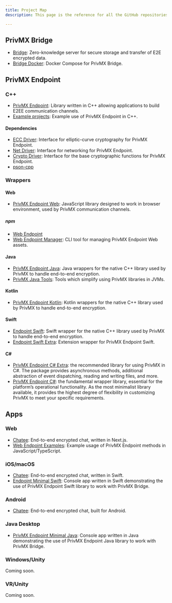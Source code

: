 ```yaml
---
title: Project Map
description: This page is the reference for all the GitHub repositories and projects necessary to work with PrivMX. 

---
```

## PrivMX Bridge 
- [Bridge](https://github.com/simplito/privmx-bridge): Zero-knowledge server for secure storage and transfer of E2E encrypted data.
- [Bridge Docker](https://github.com/simplito/privmx-bridge-docker): Docker Compose for PrivMX Bridge.
## PrivMX Endpoint
### C++
- [PrivMX Endpoint](https://github.com/simplito/privmx-endpoint): Library written in C++ allowing applications to build E2EE communication channels.
- [Example projects](https://github.com/simplito/privmx-endpoint/tree/main/examples): Example use of PrivMX Endpoint in C++.
#### Dependencies
- [ECC Driver](https://github.com/simplito/privmx-endpoint-drv-ecc-openssl): Interface for elliptic-curve cryptography for PrivMX Endpoint.
- [Net Driver](https://github.com/simplito/privmx-endpoint-drv-net-poco): Interface for networking for PrivMX Endpoint.
- [Crypto Driver](https://github.com/simplito/privmx-endpoint-drv-crypto-openssl): Interface for the base cryptographic functions for PrivMX Endpoint.
- [pson-cpp](https://github.com/simplito/pson-cpp)
### Wrappers
#### Web
- [PrivMX Endpoint Web](https://github.com/simplito/privmx-webendpoint): JavaScript library designed to work in browser environment, used by PrivMX communication channels.
##### npm
- [Web Endpoint](https://www.npmjs.com/package/@simplito/privmx-webendpoint)
- [Web Endpoint Manager](https://www.npmjs.com/package/@simplito/webendpoint-manager): CLI tool for managing PrivMX Endpoint Web assets.
#### Java
- [PrivMX Endpoint Java](https://github.com/simplito/privmx-endpoint-java): Java wrappers for the native C++ library used by PrivMX to handle end-to-end encryption.
- [PrivMX Java Tools](https://github.com/simplito/privmx-endpoint-java-tools): Tools which simplify using PrivMX libraries in JVMs.
#### Kotlin
- [PrivMX Endpoint Kotlin](https://github.com/simplito/privmx-endpoint-kotlin): Kotlin wrappers for the native C++ library used by PrivMX to handle end-to-end encryption.
#### Swift
- [Endpoint Swift](https://github.com/simplito/privmx-endpoint-swift): Swift wrapper for the native C++ library used by PrivMX to handle end-to-end encryption.
- [Endpoint Swift Extra](https://github.com/simplito/privmx-endpoint-swift-extra): Extension wrapper for PrivMX Endpoint Swift.
#### C#  
- [PrivMX Endpoint C# Extra](https://github.com/simplito/privmx-endpoint-csharp-extra): the recommended library for using PrivMX in C#. The package provides asynchronous methods, additional abstraction of event dispatching, reading and writing files, and more.
- [PrivMX Endpoint C#](https://github.com/simplito/privmx-endpoint-csharp): the fundamental wrapper library, essential for the platform’s operational functionality. As the most minimalist library available, it provides the highest degree of flexibility in customizing PrivMX to meet your specific requirements.

## Apps
### Web
- [Chatee](https://github.com/simplito/privmx-chatee): End-to-end encrypted chat, written in Next.js.
- [Web Endpoint Examples](https://github.com/simplito/privmx-webendpoint/tree/main/examples): Example usage of PrivMX Endpoint methods in JavaScript/TypeScript.
### iOS/macOS
- [Chatee](https://github.com/simplito/privmx-chatee-swift): End-to-end encrypted chat, written in Swift.
- [Endpoint Minimal Swift](https://github.com/simplito/privmx-endpoint-minimal-swift): Console app written in Swift demonstrating the use of PrivMX Endpoint Swift library to work with PrivMX Bridge.
### Android
- [Chatee](https://github.com/simplito/privmx-chatee-android): End-to-end encrypted chat, built for Android.
### Java Desktop
- [PrivMX Endpoint Minimal Java](https://github.com/simplito/privmx-endpoint-minimal-java): Console app written in Java demonstrating the use of PrivMX Endpoint Java library to work with PrivMX Bridge.
### Windows/Unity
Coming soon.
### VR/Unity
Coming soon.